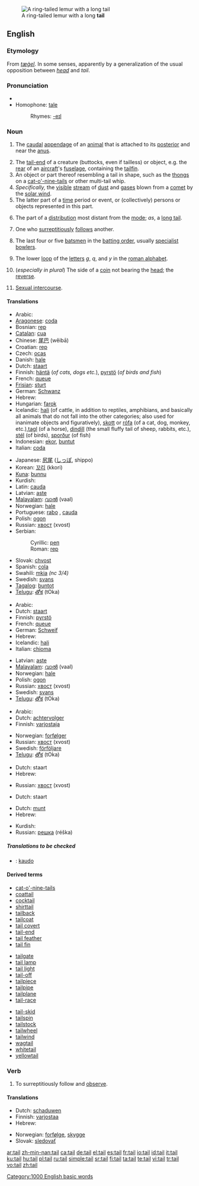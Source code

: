 [[Image:Ring_tailed_lemurs.jpg|thumb|A ring-tailed lemur with a long '''tail''']]
==English==

===Etymology===
From {{OE.}} ''[[tæġel]]''. In some senses, apparently by a generalization of the usual opposition between ''[[head]]'' and ''tail''.

===Pronunciation===
*{{audio|en-us-tail.ogg|Audio (US)}}
* Homophone: [[tale]]
*:Rhymes: [[Rhymes:English:-eɪl|-eɪl]]

===Noun===
{{en-noun}}

# {{anatomy}} The [[caudal]] [[appendage]] of an [[animal]] that is attached to its [[posterior]] and near the [[anus]].
# The [[tail-end]] of a creature (buttocks, even if tailless) or object, e.g. the [[rear]] of an [[aircraft]]'s [[fuselage]], containing the [[tailfin]].
# An object or part thereof resembling a tail in shape, such as the [[thong]]s on a [[cat-o'-nine-tails]] or other multi-tail whip.
# ''Specifically,'' the [[visible]] [[stream]] of [[dust]] and [[gas]]es blown from a [[comet]] by the [[solar wind]].
# The latter part of a [[time]] period or event, or (collectively) persons or objects represented in this part.
# {{statistics}} The part of a [[distribution]] most distant from the [[mode]]; ''as'', a [[long tail]].
# One who [[surreptitious]]ly [[follow]]s another.
# {{Cricket}} The last four or five [[batsman|batsmen]] in the [[batting order]], usually [[specialist]] [[bowlers]].
# {{Typography}} The lower [[loop]] of the [[letter]]s ''g'', ''q'', and ''y'' in the [[roman alphabet]].
# (''especially in plural'') The side of a [[coin]] not bearing the [[head]]; the [[reverse]].
# {{slang}} [[sexual intercourse|Sexual intercourse]].

====Translations====
{{trans-top|tail of animal}}
*Arabic: {{ARchar|[[ذنب]]}} {{unicode|(ðánab)}} {{m}}
*[[Aragonese]]: [[coda]] {{f}}
*Bosnian: [[rep#Bosnian|rep]] {{m}}
*[[Catalan]]: [[cua]] {{f}}
*Chinese: [[尾巴]] (wěibā)
*Croatian: [[rep#Croatian|rep]] {{m}}
*Czech: [[ocas]] {{m}}
*Danish: [[hale#Danish|hale]] {{c}}
*Dutch: [[staart]] {{m}}
*Finnish: [[häntä]] (''of cats, dogs etc.''), [[pyrstö]] (''of birds and fish'')
*French: [[queue#French|queue]] {{f}}
*[[Frisian]]: [[sturt]]
*German: [[Schwanz]] {{m}}
*Hebrew: {{he-translation|זנב|zanáv}} {{m}}
*Hungarian: [[farok]]
*Icelandic: [[hali]] {{m}} (of cattle, in addition to reptiles, amphibians, and basically all animals that do not fall into the other categories; also used for inanimate objects and figuratively), [[skott]] {{n}} or [[rófa]] {{f}} (of a cat, dog, monkey, etc.),[[tagl]] (of a horse), [[dindill]] {{m}} (the small fluffy tail of sheep, rabbits, etc.), [[stél]] {{n}} (of birds), [[sporður]] {{m}} (of fish)
*Indonesian: [[ekor]], [[buntut]]
*Italian: [[coda#Italian|coda]] {{f}}
{{trans-mid}}
*Japanese: [[尻尾]] ([[しっぽ]], shippo)
*Korean: [[꼬리]] (kkori)
*[[Kuna]]: [[bunnu]]
*Kurdish: {{KUchar|[[کلک]]}}
*Latin: [[cauda]]
*Latvian: [[aste]] {{f}}
*[[Malayalam]]: [[വാല്‍]] (vaal)
*Norwegian: [[hale]] {{m}}
*Portuguese: [[rabo]] {{m}}, [[cauda]] {{f}}
*Polish: [[ogon]] {{m}}
*Russian: [[хвост]] (xvost) {{m}}
*Serbian:
*:Cyrillic: [[реп#Serbian|реп]] {{m}}
*:Roman: [[rep#Serbian|rep]] {{m}}
*Slovak: [[chvost]] {{m}}
*Spanish: [[cola#Spanish|cola]] {{f}}
*Swahili: [[mkia]] ''(nc 3/4)''
*Swedish: [[svans]] {{c}}
*[[Tagalog]]: [[buntot]] {{n}}
*[[Telugu]]: [[తోక]] (tOka)
{{trans-bottom}}

{{trans-top|comet tail}}
*Arabic: {{ARchar|[[ذنب]]}} {{unicode|(ðánab)}} {{m}}
*Dutch: [[staart]] {{m}}
*Finnish: [[pyrstö]]
*French: [[queue]] {{f}}
*German: [[Schweif]] {{m}}
*Hebrew: {{he-translation|שובל|shovál}} {{m}}
*Icelandic: [[hali]] {{m}}
*Italian: [[chioma]] {{f}}
{{trans-mid}}
*Latvian: [[aste]] {{f}}
*[[Malayalam]]: [[വാല്‍]] (vaal)
*Norwegian: [[hale]] {{m}}
*Polish: [[ogon]] {{m}}
*Russian: [[хвост]] (xvost) {{m}}
*Swedish: [[svans]] {{c}}
*[[Telugu]]: [[తోక]] (tOka)
{{trans-bottom}}

{{trans-top|surreptitious follower}}
*Arabic: {{ARchar|[[ذنب]]}} {{unicode|(ðánab)}} {{m}}
*Dutch: [[achtervolger]] {{m}}
*Finnish: [[varjostaja]]
{{trans-mid}}
*Norwegian: [[forfølger]] {{m}}
*Russian: [[хвост]] (xvost) {{m}}
*Swedish: [[förföljare]] {{c}}
*[[Telugu]]: [[తోక]] (tOka)
{{trans-bottom}}

{{trans-top|cricket term}}
{{trans-mid}}
{{trans-bottom}}

{{trans-top|buttocks}}
{{trans-mid}}
{{trans-bottom}}

{{trans-top|the rear of an aircraft's fuselage, containing the tailfin}}
*Dutch: staart
*Hebrew: {{he-translation|זנב|zanáv}} {{m}}
{{trans-mid}}
*Russian: [[хвост]] (xvost) {{m}}
{{trans-bottom}}

{{trans-top|(typography) The lower loop of the letters g, q and y of the roman alphabet}}
*Dutch: staart
{{trans-mid}}
{{trans-bottom}}

{{trans-top|The side of a coin not bearing the head}}
*Dutch: [[munt]]
*Hebrew: {{he-translation|פלי|páli}} {{m}}
{{trans-mid}}
*Kurdish: {{KUchar|[[خه‌ت]]}}
*Russian: [[решка]] (réška) {{m}}
{{trans-bottom}}

=====Translations to be checked=====
{{checktrans}}
*{{ttbc|Ido}}: [[kaudo]]

====Derived terms====
{{top3}}
*[[cat-o'-nine-tails]]
*[[coattail]]
*[[cocktail]]
*[[shirttail]]
*[[tailback]]
*[[tailcoat]]
*[[tail covert]]
*[[tail-end]]
*[[tail feather]]
*[[tail fin]]
{{mid3}}
*[[tailgate]]
*[[tail lamp]]
*[[tail light]]
*[[tail-off]]
*[[tailpiece]]
*[[tailpipe]]
*[[tailplane]]
*[[tail-race]]
{{mid3}}
*[[tail-skid]]
*[[tailspin]]
*[[tailstock]]
*[[tailwheel]]
*[[tailwind]]
*[[wagtail]]
*[[whitetail]]
*[[yellowtail]]
{{bottom3}}

===Verb===
{{en-verb}}

# {{transitive}} To surreptitiously follow and [[observe]].

====Translations====
{{trans-top|to tail}}
*Dutch: [[schaduwen]]
*Finnish: [[varjostaa]]
*Hebrew: {{he-translation|זינב|zinév}}
{{trans-mid}}
*Norwegian: [[forfølge]], [[skygge]]
*Slovak: [[sledovať]]
{{trans-bottom}}

[[Category:1000 English basic words]]

[[ar:tail]]
[[zh-min-nan:tail]]
[[ca:tail]]
[[de:tail]]
[[el:tail]]
[[es:tail]]
[[fr:tail]]
[[io:tail]]
[[id:tail]]
[[it:tail]]
[[ku:tail]]
[[hu:tail]]
[[pl:tail]]
[[ru:tail]]
[[simple:tail]]
[[sr:tail]]
[[fi:tail]]
[[ta:tail]]
[[te:tail]]
[[vi:tail]]
[[tr:tail]]
[[vo:tail]]
[[zh:tail]]